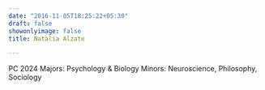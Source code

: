 ```yaml
---
date: "2016-11-05T18:25:22+05:30"
draft: false
showonlyimage: false
title: Natalia Alzate

---
```


PC 2024
Majors: Psychology & Biology
Minors: Neuroscience, Philosophy, Sociology